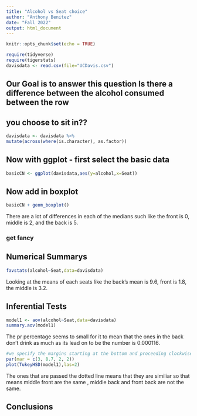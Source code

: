 ```yaml
---
title: "Alcohol vs Seat choice"
author: "Anthony Benitez"
date: "Fall 2022"
output: html_document
---
```


```r
knitr::opts_chunk$set(echo = TRUE)
```

```r
require(tidyverse)
require(tigerstats)
davisdata <- read.csv(file="UCDavis.csv")
```
## Our Goal is to answer this question Is there a difference between the alcohol consumed between the row
## you choose to sit in??
```r
davisdata <- davisdata %>%
mutate(across(where(is.character), as.factor))
```
## Now with ggplot - first select the basic data

```r
basicCN <- ggplot(davisdata,aes(y=alcohol,x=Seat))
```
## Now add in boxplot

```r
basicCN + geom_boxplot()
```
  
There are a lot of differences in each of the medians such like the front is 0, middle is 2, and the back is 5. 
  
### get fancy  

## Numerical Summarys 
```r
favstats(alcohol~Seat,data=davisdata)
```

Looking at the means of each seats like the back's mean is 9.6, front is 1.8, the middle is 3.2.

## Inferential Tests
```r
model1 <- aov(alcohol~Seat,data=davisdata)
summary.aov(model1)
```

The pr percentage seems to small for it to mean that the ones in the back don't drink as much as its lead on to be the number is 0.000116.
```r
#we specify the margins starting at the bottom and proceeding clockwise - thus 8.7 is the left side margin to hold the names of the factors
par(mar = c(3, 8.7, 2, 2))
plot(TukeyHSD(model1),las=2)
```

The ones that are passed the dotted line means that they are similiar so that means middle front are the same , middle back and front back are not the same.

## Conclusions


